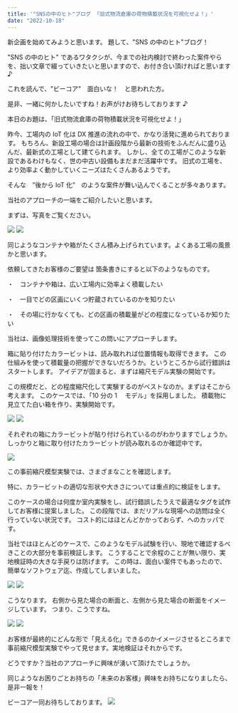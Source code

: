 ```yaml
---
title: '"SNSの中のヒト"ブログ 「旧式物流倉庫の荷物積載状況を可視化せよ！」'
date: "2022-10-18"
---
```


新企画を始めてみようと思います。
題して、"SNS の中のヒト"ブログ！

"SNS の中のヒト" であるワタクシが、今までの社内検討で終わった案件やらを、拙い文章で綴っていきたいと思いますので、お付き合い頂ければと思います ♪

これを読んで、"ビーコア"　面白いな！　と思われた方。

是非、一緒に何かしたいですね！お声がけお待ちしております ♪

本日のお題は、「旧式物流倉庫の荷物積載状況を可視化せよ！」

昨今、工場内の IoT 化は DX 推進の流れの中で、かなり活発に進められております。
もちろん、新設工場の場合は計画段階から最新の技術をふんだんに盛り込んだ、最新式の工場として建てられます。
しかし、全ての工場がこのような新設であるわけもなく、世の中古い設備もまだまだ活躍中です。
旧式の工場を、より効率よく動かしていくニーズはたくさんあるようです。

そんな　”後から IoT 化”　のような案件が舞い込んでくることが多々あります。

当社のアプローチの一端をご紹介したいと思います。

まずは、写真をご覧ください。

![](/images/Blog/2022-1018/1-1.png)
![](/images/Blog/2022-1018/1-2.png)

同じようなコンテナや箱がたくさん積み上げられています。よくある工場の風景かと思います。

依頼してきたお客様のご要望は
箇条書きにすると以下のようなものです。

・　コンテナや箱は、広い工場内に効率よく積載したい

・　一目でどの区画にいくつ貯蔵されているのかを知りたい

・　その場に行かなくても、どの区画の積載量がどの程度になっているか知りたい

当社は、画像処理技術を使ってこの問いにアプローチします。

箱に貼り付けたカラービットは、読み取れれば位置情報も取得できます。
この仕組みを使って積載量の把握ができないだろうか。というところから試行錯誤はスタートします。 アイデアが固まると、まずは縮尺モデル実験の開始です。

この規模だと、どの程度縮尺化して実験するのがベストなのか。まずはそこから考えます。
このケースでは、「10 分の 1 　モデル」を採用しました。
積載物に見立てた白い箱を作り、実験開始です。

![](/images/Blog/2022-1018/blog2.png)
![](/images/Blog/2022-1018/blog3.png)

それぞれの箱にカラービットが貼り付けられているのがわかりますでしょうか。 しっかりと箱に取り付けたカラービットが読み取れるのか確認中です。

![](/images/Blog/2022-1018/blog4.png)

この事前縮尺模型実験では、さまざまなことを確認します。

特に、カラービットの適切な形状や大きさについては重点的に検証をします。

このケースの場合は何度か室内実験をし、試行錯誤したうえで最適なタグを試作してお客様に提案しました。
この段階では、まだリアルな現場への訪問は全く行っていない状況です。
コスト的にはほとんどかかっておらず、へのカッパです。

当社ではほとんどのケースで、このようなモデル試験を行い、現地で確認するべきことの大部分を事前検証します。
こうすることで余程のことが無い限り、実地検証時の大きな手戻りは防げます。
この時は、面白い案件でもあったので、簡単なソフトウェア迄、作成してしまいました。

![](/images/Blog/2022-1018/blog6.jpg)
![](/images/Blog/2022-1018/blog7.png)

こうなります。 右側から見た場合の断面と、左側から見た場合の断面をイメージしています。 つまり、こうですね。

![](/images/Blog/2022-1018/right.png)
![](/images/Blog/2022-1018/left.png)

お客様が最終的にどんな形で「見える化」できるのかイメージさせるところまで事前縮尺模型実験でやって見せます。実地検証はそれからです。

どうですか？当社のアプローチに興味が湧いて頂けたでしょうか。

同じようなお困りごとお持ちの「未来のお客様」興味をお持ちになりましたら、 是非一報を！

ビーコア一同お待ちしております。
![](/images/Blog/2022-1018/blog9.png)
